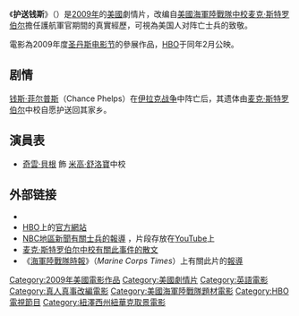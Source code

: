 {{noteTA
|T=zh-hk:帶你回家; zh-cn:护送钱斯; zh-tw:迢迢歸鄉路;
|G1=Show
|1=zh-hk:帶你回家; zh-cn:护送钱斯; zh-tw:迢迢歸鄉路;
|2=zh-hk:米高·舒洛寶; zh-cn:麦克·斯特罗伯尔; zh-tw:麥可·史楚伯;
|3=zh-hk:查西·菲比斯; zh-cn:钱斯·菲尔普斯; zh-tw:錢斯·菲爾普斯;}}
{{Infobox film
| name           = 护送钱斯
| original_name = ''Taking Chance''
| director       = [[萊斯·奇士|萊斯·奇士]]（{{link-en|Ross Katz|Ross Katz}}）
| producer       = [[Lori_Keith_Douglas|Lori Keith Douglas]]<br>萊斯·奇士<br>[[畢·特貴沃|畢·特貴沃]]（{{link-en|Brad Krevoy|Brad Krevoy}}）<br>[[琪菲·溫莎拉-蘇娜|琪菲·溫莎拉-蘇娜]]（Cathy Wischner-Sola）<br>[[William_Teitler|William Teitler]]
| writer         = [[米高·舒洛寶|米高·舒洛寶]]（{{link-en|Michael Strobl|Michael Strobl}}）<br>萊斯·奇士
| starring       = [[奇雲·貝根|奇雲·貝根]]
| music          = [[Marcelo_Zarvos|Marcelo Zarvos]]
| cinematography = [[Alar_Kivilo|Alar Kivilo]]
| editing        = [[Lee_Percy|Lee Percy]]<br>[[Brian_A._Kates|Brian A. Kates]]
| production design = [[Dan_Leigh|Dan Leigh]]
| studio         = [[HBO電影|HBO電影]]
| distributor    = HBO電影
| released       = {{start date|2009|1|16}}{{small|（[[2009年圣丹斯电影节|日舞]]）}}<br/>{{start date|2009|2|21}}
| runtime        = 78分鐘
| country        = [[美國電影|美國]]
| language       = [[英語|英語]]
}}
《'''护送钱斯'''》（{{lang-en|''Taking Chance''}}）是[[2009年電影|2009年]]的[[美國電影|美國]]劇情片，改编自[[美國海軍陸戰隊|美國海軍陸戰隊]][[中校|中校]][[米高·舒洛寶|麦克·斯特罗伯尔]]擔任護航軍官期間的真實經歷，可視為美国人对阵亡士兵的致敬。

電影為2009年度[[圣丹斯电影节|圣丹斯电影节]]的參展作品，[[HBO|HBO]]于同年2月公映。

==剧情==
[[钱斯·菲尔普斯|钱斯·菲尔普斯]]（Chance Phelps）在[[伊拉克战争|伊拉克战争]]中阵亡后，其遗体由[[米高·舒洛寶|麦克·斯特罗伯尔]]中校自愿护送回其家乡。

==演員表==
* [[奇雲·貝根|奇雲·貝根]] 飾 [[米高·舒洛寶|米高·舒洛寶]]中校

==外部链接==
* {{imdb title|id=1019454|title=护送钱斯}}
* [[HBO|HBO]]上的[http://www.hbo.com/films/takingchance/ 官方網站] {{Wayback|url=http://www.hbo.com/films/takingchance/ |date=20150803163725 }} 
* [http://www.youtube.com/watch?v=o4Rl6qqPOnc NBC地區新聞有關士兵的報導] {{Wayback|url=http://www.youtube.com/watch?v=o4Rl6qqPOnc |date=20200301184705 }}，片段存放在[[YouTube|YouTube]]上
* [https://web.archive.org/web/20090217155606/http://www.chancephelps.org/?page_id=126 麦克·斯特罗伯尔中校有關此事件的散文]
*《[[海軍陸戰隊時報|海軍陸戰隊時報]]》（''Marine Corps Times''）上有關此片的[https://web.archive.org/web/20110714034325/http://marinecorpstimes.com/news/2009/02/marine_takingchance_022009w/ 報導]

{{DEFAULTSORT:Taking Chance}}
[[Category:2009年美國電影作品|Category:2009年美國電影作品]]
[[Category:美國劇情片|Category:美國劇情片]]
[[Category:英語電影|Category:英語電影]]
[[Category:真人真事改編電影|Category:真人真事改編電影]]
[[Category:美國海軍陸戰隊題材電影|Category:美國海軍陸戰隊題材電影]]
[[Category:HBO電視節目|Category:HBO電視節目]]
[[Category:紐澤西州紐華克取景電影|Category:紐澤西州紐華克取景電影]]
